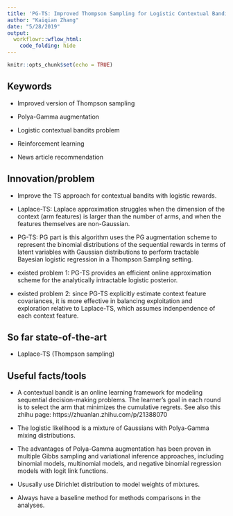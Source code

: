 ```yaml
---
title: 'PG-TS: Improved Thompson Sampling for Logistic Contextual Bandits (Barbara 4)'
author: "Kaiqian Zhang"
date: "5/28/2019"
output: 
  workflowr::wflow_html:
    code_folding: hide
---
```


```r
knitr::opts_chunk$set(echo = TRUE)
```

## Keywords

- Improved version of Thompson sampling

- Polya-Gamma augmentation

- Logistic contextual bandits problem

- Reinforcement learning

- News article recommendation

## Innovation/problem

- Improve the TS approach for contextual bandits with logistic rewards.

- Laplace-TS: Laplace approximation struggles when the dimension of the context (arm features) is larger than the number of arms, and when the features themselves are non-Gaussian.

- PG-TS: PG part is this algorithm uses the PG augmentation scheme to represent the binomial distributions of the sequential rewards in terms of latent variables with Gaussian distributions to perform tractable Bayesian logistic regression in a Thompson Sampling setting.

- existed problem 1: PG-TS provides an efficient online approximation scheme for the analytically intractable logistic posterior.

- existed problem 2: since PG-TS explicitly estimate context feature covariances, it is more effective in balancing exploitation and exploration relative to Laplace-TS, which assumes indenpendence of each context feature. 

## So far state-of-the-art

- Laplace-TS (Thompson sampling)

## Useful facts/tools

- A contextual bandit is an online learning framework for modeling sequential decision-making problems. The learner's goal in each round is to select the arm that minimizes the cumulative regrets. See also this zhihu page: https://zhuanlan.zhihu.com/p/21388070

- The logistic likelihood is a mixture of Gaussians with Polya-Gamma mixing distributions.

- The advantages of Polya-Gamma augmentation has been proven in multiple Gibbs sampling and variational inference approaches, including binomial models, multinomial models, and negative binomial regression models with logit link functions. 

- Ususally use Dirichlet distribution to model weights of mixtures.

- Always have a baseline method for methods comparisons in the analyses.




